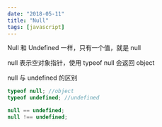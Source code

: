 ```yaml
---
date: "2018-05-11"
title: "Null"
tags: [javascript]
---
```


Null 和 Undefined 一样，只有一个值，就是 null

null 表示空对象指针，使用 typeof null 会返回 object

null 与 undefined 的区别

```javascript
typeof null; //object
typeof undefined; //undefined

null == undefined;
null !== undefined;
```

